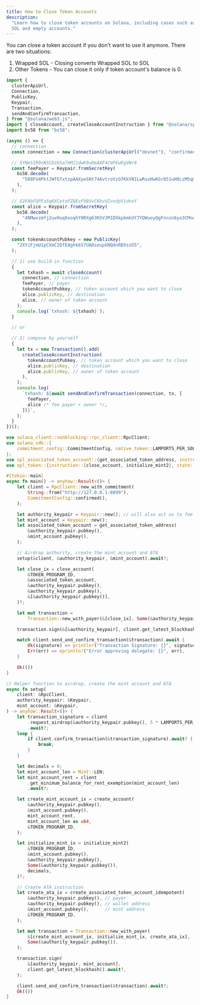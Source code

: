 ```yaml
---
title: How to Close Token Accounts
description:
  "Learn how to close token accounts on Solana, including cases such as Wrapped
  SOL and empty accounts."
---
```


You can close a token account if you don't want to use it anymore. There are two situations:

1. Wrapped SOL - Closing converts Wrapped SOL to SOL
2. Other Tokens - You can close it only if token account's balance is 0.


<CodeTabs storage="cookbook">

```typescript !! title="Legacy"
import {
  clusterApiUrl,
  Connection,
  PublicKey,
  Keypair,
  Transaction,
  sendAndConfirmTransaction,
} from "@solana/web3.js";
import { closeAccount, createCloseAccountInstruction } from "@solana/spl-token";
import bs58 from "bs58";

(async () => {
  // connection
  const connection = new Connection(clusterApiUrl("devnet"), "confirmed");

  // 5YNmS1R9nNSCDzb5a7mMJ1dwK9uHeAAF4CmPEwKgVWr8
  const feePayer = Keypair.fromSecretKey(
    bs58.decode(
      "588FU4PktJWfGfxtzpAAXywSNt74AvtroVzGfKkVN1LwRuvHwKGr851uH8czM5qm4iqLbs1kKoMKtMJG4ATR7Ld2",
    ),
  );

  // G2FAbFQPFa5qKXCetoFZQEvF9BVvCKbvUZvodpVidnoY
  const alice = Keypair.fromSecretKey(
    bs58.decode(
      "4NMwxzmYj2uvHuq8xoqhY8RXg63KSVJM1DXkpbmkUY7YQWuoyQgFnnzn6yo3CMnqZasnNPNuAT2TLwQsCaKkUddp",
    ),
  );

  const tokenAccountPubkey = new PublicKey(
    "2XYiFjmU1pCXmC2QfEAghk6S7UADseupkNQdnRBXszD5",
  );

  // 1) use build-in function
  {
    let txhash = await closeAccount(
      connection, // connection
      feePayer, // payer
      tokenAccountPubkey, // token account which you want to close
      alice.publicKey, // destination
      alice, // owner of token account
    );
    console.log(`txhash: ${txhash}`);
  }

  // or

  // 2) compose by yourself
  {
    let tx = new Transaction().add(
      createCloseAccountInstruction(
        tokenAccountPubkey, // token account which you want to close
        alice.publicKey, // destination
        alice.publicKey, // owner of token account
      ),
    );
    console.log(
      `txhash: ${await sendAndConfirmTransaction(connection, tx, [
        feePayer,
        alice /* fee payer + owner */,
      ])}`,
    );
  }
})();
```

```rust !! title="Rust"
use solana_client::nonblocking::rpc_client::RpcClient;
use solana_sdk::{
    commitment_config::CommitmentConfig, native_token::LAMPORTS_PER_SOL, program_pack::Pack, signature::Keypair, signer::Signer, system_instruction::create_account, transaction::Transaction
};
use spl_associated_token_account::{get_associated_token_address, instruction::create_associated_token_account_idempotent};
use spl_token::{instruction::{close_account, initialize_mint2}, state::Mint, ID as TOKEN_PROGRAM_ID};

#[tokio::main]
async fn main() -> anyhow::Result<()> {
    let client = RpcClient::new_with_commitment(
        String::from("http://127.0.0.1:8899"),
        CommitmentConfig::confirmed(),
    );

    let authority_keypair = Keypair::new(); // will also act as tx fee payer
    let mint_account = Keypair::new();
    let associated_token_account = get_associated_token_address(
        &authority_keypair.pubkey(),
        &mint_account.pubkey(),
    );

    // Airdrop authority, create the mint account and ATA
    setup(&client, &authority_keypair, &mint_account).await?;

    let close_ix = close_account(
        &TOKEN_PROGRAM_ID,
        &associated_token_account,
        &authority_keypair.pubkey(),
        &authority_keypair.pubkey(),
        &[&authority_keypair.pubkey()],
    )?;

    let mut transaction =
        Transaction::new_with_payer(&[close_ix], Some(&authority_keypair.pubkey()));

    transaction.sign(&[&authority_keypair], client.get_latest_blockhash().await?);

    match client.send_and_confirm_transaction(&transaction).await {
        Ok(signature) => println!("Transaction Signature: {}", signature),
        Err(err) => eprintln!("Error approving delegate: {}", err),
    }

    Ok(())
}

// Helper function to airdrop, create the mint account and ATA
async fn setup(
    client: &RpcClient,
    authority_keypair: &Keypair,
    mint_account: &Keypair,
) -> anyhow::Result<()> {
    let transaction_signature = client
        .request_airdrop(&authority_keypair.pubkey(), 5 * LAMPORTS_PER_SOL)
        .await?;
    loop {
        if client.confirm_transaction(&transaction_signature).await? {
            break;
        }
    }

    let decimals = 9;
    let mint_account_len = Mint::LEN;
    let mint_account_rent = client
        .get_minimum_balance_for_rent_exemption(mint_account_len)
        .await?;

    let create_mint_account_ix = create_account(
        &authority_keypair.pubkey(),
        &mint_account.pubkey(),
        mint_account_rent,
        mint_account_len as u64,
        &TOKEN_PROGRAM_ID,
    );

    let initialize_mint_ix = initialize_mint2(
        &TOKEN_PROGRAM_ID,
        &mint_account.pubkey(),
        &authority_keypair.pubkey(),
        Some(&authority_keypair.pubkey()),
        decimals,
    )?;

    // Create ATA instruction
    let create_ata_ix = create_associated_token_account_idempotent(
        &authority_keypair.pubkey(), // payer
        &authority_keypair.pubkey(), // wallet address
        &mint_account.pubkey(),      // mint address
        &TOKEN_PROGRAM_ID,
    );

    let mut transaction = Transaction::new_with_payer(
        &[create_mint_account_ix, initialize_mint_ix, create_ata_ix],
        Some(&authority_keypair.pubkey()),
    );

    transaction.sign(
        &[authority_keypair, mint_account],
        client.get_latest_blockhash().await?,
    );

    client.send_and_confirm_transaction(&transaction).await?;
    Ok(())
}
```

</CodeTabs>
